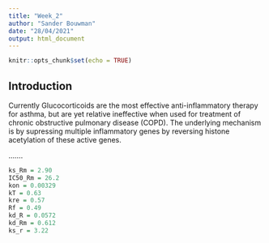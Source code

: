 ```yaml
---
title: "Week_2"
author: "Sander Bouwman"
date: "28/04/2021"
output: html_document
---
```


```r
knitr::opts_chunk$set(echo = TRUE)
```

## Introduction

Currently Glucocorticoids are the most effective anti-inflammatory therapy for asthma, but are yet relative ineffective when used for treatment of chronic obstructive pulmonary disease (COPD). The underlying mechanism is by supressing multiple inflammatory genes by reversing histone acetylation of these active genes.

.......


```r

ks_Rm = 2.90
IC50_Rm = 26.2
kon = 0.00329
kT = 0.63
kre = 0.57
Rf = 0.49
kd_R = 0.0572
kd_Rm = 0.612
ks_r = 3.22


```

